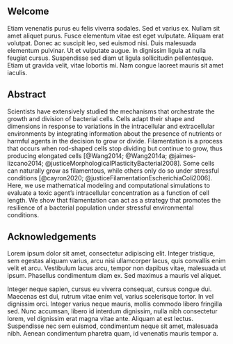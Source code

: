::: {.content-visible when-format="html"}
## Welcome {.unnumbered}

Etiam venenatis purus eu felis viverra sodales. Sed et varius ex. Nullam sit amet aliquet purus. Fusce elementum vitae est eget vulputate. Aliquam erat volutpat. Donec ac suscipit leo, sed euismod nisi. Duis malesuada elementum pulvinar. Ut et vulputate augue. In dignissim ligula at nulla feugiat cursus. Suspendisse sed diam ut ligula sollicitudin pellentesque. Etiam ut gravida velit, vitae lobortis mi. Nam congue laoreet mauris sit amet iaculis.
:::

## Abstract {.unnumbered}

Scientists have extensively studied the mechanisms that orchestrate the growth and division of bacterial cells. Cells adapt their shape and dimensions in response to variations in the intracellular and extracellular environments by integrating information about the presence of nutrients or harmful agents in the decision to grow or divide. Filamentation is a process that occurs when rod-shaped cells stop dividing but continue to grow, thus producing elongated cells [@Wang2014; @Wang2014a; @jaimes-lizcano2014; @justiceMorphologicalPlasticityBacterial2008]. Some cells can naturally grow as filamentous, while others only do so under stressful conditions [@cayron2020; @justiceFilamentationEscherichiaColi2006]. Here, we use mathematical modeling and computational simulations to evaluate a toxic agent's intracellular concentration as a function of cell length. We show that filamentation can act as a strategy that promotes the resilience of a bacterial population under stressful environmental conditions.

## Acknowledgements {.unnumbered}

Lorem ipsum dolor sit amet, consectetur adipiscing elit. Integer tristique, sem egestas aliquam varius, arcu nisi ullamcorper lacus, quis convallis enim velit et arcu. Vestibulum lacus arcu, tempor non dapibus vitae, malesuada ut ipsum. Phasellus condimentum diam ex. Sed maximus a mauris vel aliquet.

Integer neque sapien, cursus eu viverra consequat, cursus congue dui. Maecenas est dui, rutrum vitae enim vel, varius scelerisque tortor. In vel dignissim orci. Integer varius neque mauris, mollis commodo libero fringilla sed. Nunc accumsan, libero id interdum dignissim, nulla nibh consectetur lorem, vel dignissim erat magna vitae ante. Aliquam at est lectus. Suspendisse nec sem euismod, condimentum neque sit amet, malesuada nibh. Aenean condimentum pharetra quam, id venenatis mauris tempor a.
